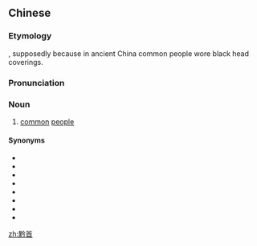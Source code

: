 ==Chinese==
{{zh-forms}}

===Etymology===
{{zh-compound|黔|首|black|head}}, supposedly because in ancient China common people wore black head coverings.

===Pronunciation===
{{zh-pron
|m=qiánshǒu
|cat=n
}}

===Noun===
{{zh-noun}}

# {{lb|zh|archaic}} [[common]] [[people]]

====Synonyms====
* {{zh-l|大眾}}
* {{zh-l|百姓}}
* {{zh-l|老百姓}}
* {{zh-l|黎民}}
* {{zh-l|民眾}}
* {{zh-l|群眾}}
* {{zh-l|庶民}}
* {{zh-l|庶人}}

[[zh:黔首]]